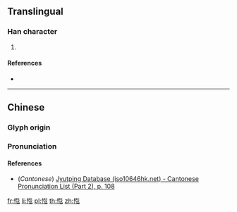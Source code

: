 ==Translingual==

===Han character===
{{Han char|rn=61|rad=心|as=08|sn=11|four=90032|canj=PNYI|ids=⿰忄弦}}

# {{defn|Han|sort=心08}}

====References====
* {{Han ref|kx=0392.090|dkj=10754|hdz=42319.100|uh=60E4|ud=24804|bh=D55A|bd=54618}}

----

==Chinese==
{{zh-forms}}

===Glyph origin===
{{Han etym}}

===Pronunciation===
{{zh-pron
|m=jiān
|c=gin1
|mc=
|oc=y
|cat=
}}

====References====
* (''Cantonese'') [http://www.iso10646hk.net/jp/document/download.jsp Jyutping Database (iso10646hk.net) - Cantonese Pronunciation List (Part 2), p. 108]

[[fr:惤]]
[[li:惤]]
[[pl:惤]]
[[th:惤]]
[[zh:惤]]